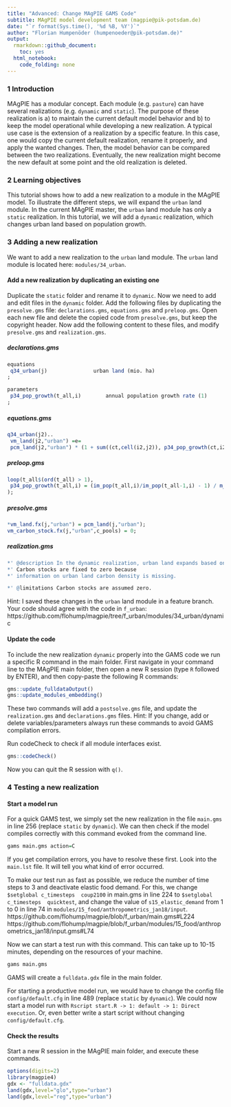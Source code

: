 ```yaml
---
title: "Advanced: Change MAgPIE GAMS Code"
subtitle: MAgPIE model development team (magpie@pik-potsdam.de)
date: "`r format(Sys.time(), '%d %B, %Y')`"
author: "Florian Humpenöder (humpenoeder@pik-potsdam.de)"
output:
  rmarkdown::github_document:
    toc: yes
  html_notebook:
    code_folding: none
---
```


### 1 Introduction
MAgPIE has a modular concept. Each module (e.g. `pasture`) can have several realizations (e.g. `dynamic` and `static`). The purpose of these realization is a) to maintain the current default model behavior and b) to keep the model operational while developing a new realization. A typical use case is the extension of a realization by a specific feature. In this case, one would copy the current default realization, rename it properly, and apply the wanted changes. Then, the model behavior can be compared between the two realizations. Eventually, the new realization might become the new default at some point and the old realization is deleted.

### 2 Learning objectives
This tutorial shows how to add a new realization to a module in the MAgPIE model. To illustrate the different steps, we will expand the `urban` land module. In the current MAgPIE master, the `urban` land module has only a `static` realization. In this tutorial, we will add a `dynamic` realization, which changes urban land based on population growth. 

### 3 Adding a new realization
We want to add a new realization to the `urban` land module. The `urban` land module is located here: `modules/34_urban`.

#### Add a new realization by duplicating an existing one
Duplicate the `static` folder and rename it to `dynamic`. Now we need to add and edit files in the `dynamic` folder. Add the following files by duplicating the `presolve.gms` file: `declarations.gms`, `equations.gms` and `preloop.gms`. Open each new file and delete the copied code from `presolve.gms`, but keep the copyright header. Now add the following content to these files, and modify `presolve.gms` and `realization.gms`.

##### declarations.gms
```r
equations
 q34_urban(j)       		urban land (mio. ha)
;

parameters
 p34_pop_growth(t_all,i) 		annual population growth rate (1)
;
```

##### equations.gms
```r
q34_urban(j2)..
 vm_land(j2,"urban") =e= 
 pcm_land(j2,"urban") * (1 + sum((ct,cell(i2,j2)), p34_pop_growth(ct,i2)) * m_timestep_length);
```

##### preloop.gms
```r
loop(t_all$(ord(t_all) > 1),
 p34_pop_growth(t_all,i) = (im_pop(t_all,i)/im_pop(t_all-1,i) - 1) / m_yeardiff(t_all);
);
```

##### presolve.gms
```r
*vm_land.fx(j,"urban") = pcm_land(j,"urban");
vm_carbon_stock.fx(j,"urban",c_pools) = 0;
```

##### realization.gms
```r
*' @description In the dynamic realization, urban land expands based on population growth.
*' Carbon stocks are fixed to zero because
*' information on urban land carbon density is missing.

*' @limitations Carbon stocks are assumed zero.
```

Hint: I saved these changes in the `urban` land module in a feature branch. Your code should agree with the code in `f_urban`: https://github.com/flohump/magpie/tree/f_urban/modules/34_urban/dynamic

#### Update the code
To include the new realization `dynamic` properly into the GAMS code we run a specific R command in the main folder. First navigate in your command line to the MAgPIE main folder, then open a new R session (type `R` followed by ENTER), and then copy-paste the following R commands:
```r
gms::update_fulldataOutput()
gms::update_modules_embedding()
```
These two commands will add a `postsolve.gms` file, and update the `realization.gms` and `declarations.gms` files.
Hint: If you change, add or delete variables/parameters always run these commands to avoid GAMS compilation errors.

Run codeCheck to check if all module interfaces exist. 
```r
gms::codeCheck()
```

Now you can quit the R session with `q()`.

### 4 Testing a new realization
#### Start a model run
For a quick GAMS test, we simply set the new realization in the file `main.gms` in line 256 (replace `static` by `dynamic`). We can then check if the model compiles correctly with this command evoked from the command line.
```r
gams main.gms action=C
```
If you get compilation errors, you have to resolve these first. Look into the `main.lst` file. It will tell you what kind of error occurred. 

To make our test run as fast as possible, we reduce the number of time steps to 3 and deactivate elastic food demand. 
For this, we change `$setglobal c_timesteps  coup2100` in main.gms in line 224 to `$setglobal c_timesteps  quicktest`, and change the value of `s15_elastic_demand` from 1 to 0 in line 74 in `modules/15_food/anthropometrics_jan18/input`.
https://github.com/flohump/magpie/blob/f_urban/main.gms#L224
https://github.com/flohump/magpie/blob/f_urban/modules/15_food/anthropometrics_jan18/input.gms#L74

Now we can start a test run with this command. This can take up to 10-15 minutes, depending on the resources of your machine.
```r
gams main.gms
```
GAMS will create a `fulldata.gdx` file in the main folder.

For starting a productive model run, we would have to change the config file `config/default.cfg` in line 489 (replace `static` by `dynamic`). We could now start a model run with `Rscript start.R -> 1: default -> 1: Direct execution`. Or, even better write a start script without changing `config/default.cfg`.

#### Check the results
Start a new R session in the MAgPIE main folder, and execute these commands.
```r
options(digits=2)
library(magpie4)
gdx <- "fulldata.gdx"
land(gdx,level="glo",type="urban")
land(gdx,level="reg",type="urban")
```

